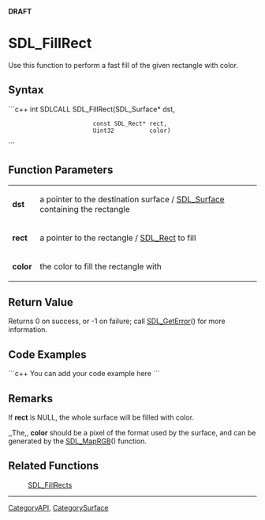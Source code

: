 <!-- pragma section-numbers off -->
<!-- pragma disable-camelcase -->
'''DRAFT'''

= SDL_FillRect =
Use this function to perform a fast fill of the given rectangle with color.


== Syntax ==
```c++
int SDLCALL SDL_FillRect(SDL_Surface*    dst,
                         const SDL_Rect* rect,
                         Uint32          color)
```

== Function Parameters ==
{|
|'''dst'''
|a pointer to the destination surface / [[SDL_Surface]] containing the rectangle
|-
|'''rect'''
|a pointer to the rectangle / [[SDL_Rect]] to fill
|-
|'''color'''
|the color to fill the rectangle with
|}

== Return Value ==
Returns 0 on success, or -1 on failure; call [[SDL_GetError]]() for more information.

== Code Examples ==
```c++
You can add your code example here
```

== Remarks ==
If '''rect''' is NULL, the whole surface will be filled with color.

,,The,, '''color''' should be a pixel of the format used by the surface, and can be generated by the [[SDL_MapRGB]]() function.

== Related Functions ==
:[[SDL_FillRects]]

----
[[CategoryAPI]], [[CategorySurface]]
